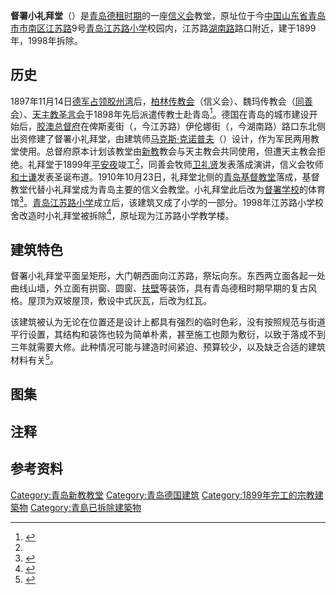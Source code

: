 {{Infobox building
| building_name       = 督署小礼拜堂
| image               = 青岛督署小教堂01.jpg 
| image_size          = 
| caption             = <small>督署小礼拜堂</small>
| map_type            = 
| building_type       = [[小圣堂|小礼拜堂]]
| location            = [[中国|中国]][[山东省|山东省]][[青岛市|青岛市]]
| address             = [[江苏路_(青岛)|江苏路]]9号院内
| coordinates         = 
| start_date          = 
| completion_date     = 1899年12月24日
| demolition_date     = 1998年
| cost                = 
| owner               = 胶澳总督府
| architect           = 马克斯·克诺普夫
| architecture_firm   = 
}}
{{coord|36|03|47.5|N|120|19|22|E|type:landmark|display=title}}

'''督署小礼拜堂'''（{{lang-de|Gouvernementskapelle}}）是[[胶州湾租借地|青岛德租时期]]的一座[[信义会|信义会]]教堂，原址位于今[[中国|中国]][[山东省|山东省]][[青岛市|青岛市]][[市南区|市南区]][[江苏路_(青岛)|江苏路]]9号[[青岛江苏路小学|青岛江苏路小学]]校园内，江苏路[[湖南路_(青岛)|湖南路]]路口附近，建于1899年，1998年拆除。

==历史==
1897年11月14日[[胶州湾事件|德军占领胶州湾]]后，[[德国信义会|柏林传教会]]（信义会）、魏玛传教会（[[同善会|同善会]]）、[[天主教|天主教]][[圣言会|圣言会]]于1898年先后派遣传教士赴青岛<ref Name=ming>{{cite book|author=王栋|title=《青岛影像 1898-1928：明信片中的城市记忆》|year=2017|publisher=中国海洋大学出版社|location=青岛|isbn=978-7-5670-1113-7}}</ref>。德国在青岛的城市建设开始后，[[胶澳总督府|胶澳总督府]]在俾斯麦街（{{lang|de|Bismarckstraße}}，今江苏路）伊伦娜街（{{lang|de|Irenestraße}}，今湖南路）路口东北侧{{注|具体位置位于今湖南路5号东侧、张店路西侧、张店路13号与江苏路小学老楼（督署学校旧址）南侧、湖南路北侧}}出资修建了督署小礼拜堂，由建筑师[[马克斯·克诺普夫|马克斯·克诺普夫]]（{{lang|de|Max Knopff}}）设计，作为军民两用教堂使用。总督府原本计划该教堂由[[新教|新教]]教会与天主教会共同使用，但遭天主教会拒绝。礼拜堂于1899年[[圣诞夜|平安夜]]竣工<ref Name=ming/>，同善会牧师[[卫礼贤|卫礼贤]]发表落成演讲，信义会牧师[[和士谦|和士谦]]发表圣诞布道。1910年10月23日，礼拜堂北侧的[[江苏路基督教堂_(青岛)|青岛基督教堂]]落成，基督教堂代替小礼拜堂成为青岛主要的信义会教堂。小礼拜堂此后改为[[青岛督署学校|督署学校]]的体育馆<ref>{{cite web|url=http://www.tsingtau.org/kataster-karten-tsingtau-1914/|title=Katasterkarten Tsingtau|author=Landamt Tsingtau|date=1913|access-date=2017-03-26|archive-url=https://web.archive.org/web/20170702010103/http://www.tsingtau.org/kataster-karten-tsingtau-1914/|archive-date=2017-07-02|dead-url=no}}</ref>。[[青岛江苏路小学|青岛江苏路小学]]成立后，该建筑又成了小学的一部分。1998年江苏路小学校舍改造时小礼拜堂被拆除<ref Name=christ>{{cite|url=|title=青岛基督教堂|date=2017-12-15|issue=第25期|author=马维立|translator=张弛|periodical=市南人文历史研究|publisher=青岛市市南区政协人文历史研究会}}</ref>，原址现为江苏路小学教学楼。

==建筑特色==
督署小礼拜堂平面呈矩形，大门朝西面向江苏路，祭坛向东。东西两立面各起一处曲线山墙，外立面有拱窗、圆窗、[[扶壁|扶壁]]等装饰，具有青岛德租时期早期的复古风格。屋顶为双坡屋顶，敷设中式灰瓦，后改为红瓦。

该建筑被认为无论在位置还是设计上都具有强烈的临时色彩，没有按照规范与街道平行设置，其结构和装饰也较为简单朴素，甚至施工也颇为敷衍，以致于落成不到三年就需要大修。此种情况可能与建造时间紧迫、预算较少，以及缺乏合适的建筑材料有关<ref Name=k>{{cite web|url=https://epaper.qingdaonews.com/html/qdzb/20210508/qdzb1398585.html|title=马克斯·克诺普夫：错过了历史机遇的城市建筑师（下）|date=2021-05-08|author=王栋|newspaper=青岛早报}}</ref>。

==图集==
{{Gallery
|width=240
|height=160
|File:青岛督署学校与督署小教堂.jpg|<small>督署学校旧教学楼（今江苏路小学老楼）与礼拜堂</small>
|File:青岛督署小教堂后侧.jpg|<small>礼拜堂北侧，约1900年</small>
|File:青岛督署小教堂旧址.jpg|<small>1946年的礼拜堂旧址，湖南路视角</small>
}}

==注释==
{{notefoot}}

==参考资料==
{{reflist}}

{{青岛德国建筑}} 

[[Category:青岛新教教堂|Category:青岛新教教堂]]
[[Category:青岛德国建筑|Category:青岛德国建筑]]
[[Category:1899年完工的宗教建築物|Category:1899年完工的宗教建築物]]
[[Category:青島已拆除建築物|Category:青島已拆除建築物]]
